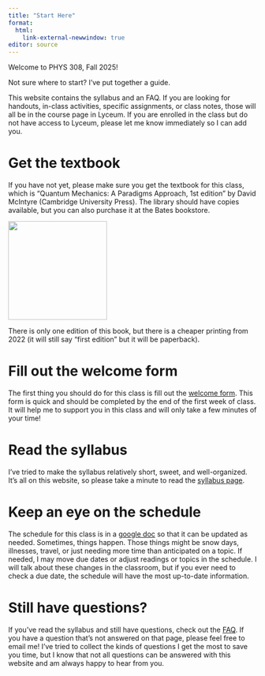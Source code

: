```yaml
---
title: "Start Here"
format: 
  html:
    link-external-newwindow: true
editor: source
---
```


Welcome to PHYS 308, Fall 2025!

Not sure where to start? I've put together a guide.

This website contains the syllabus and an FAQ. If you are looking for handouts, in-class activities, specific assignments, or class notes, those will all be in the course page in Lyceum. If you are enrolled in the class but do not have access to Lyceum, please let me know immediately so I can add you.

# Get the textbook

If you have not yet, please make sure you get the textbook for this class, which is "Quantum Mechanics: A Paradigms Approach, 1st edition" by David McIntyre (Cambridge University Press). The library should have copies available, but you can also purchase it at the Bates bookstore.

![](images/QMMcIntyre.jpg){width=200}

There is only one edition of this book, but there is a cheaper printing from 2022 (it will still say "first edition" but it will be paperback).

# Fill out the welcome form

The first thing you should do for this class is fill out the [welcome form](https://forms.gle/ky3q3XjJCHDqyANh8). This form is quick and should be completed by the end of the first week of class. It will help me to support you in this class and will only take a few minutes of your time!

# Read the syllabus

I've tried to make the syllabus relatively short, sweet, and well-organized. It's all on this website, so please take a minute to read the [syllabus page](syllabus.qmd).

# Keep an eye on the schedule

The schedule for this class is in a [google doc](https://docs.google.com/spreadsheets/d/1WSfqzEid6FNP2gU9IxSRevs8xZCfJwVTyFKLxOE0LwE/edit?usp=sharing) so that it can be updated as needed. Sometimes, things happen. Those things might be snow days, illnesses, travel, or just needing more time than anticipated on a topic. If needed, I may move due dates or adjust readings or topics in the schedule. I will talk about these changes in the classroom, but if you ever need to check a due date, the schedule will have the most up-to-date information.

# Still have questions?

If you've read the syllabus and still have questions, check out the [FAQ](FAQ.qmd). If you have a question that's not answered on that page, please feel free to email me! I've tried to collect the kinds of questions I get the most to save you time, but I know that not all questions can be answered with this website and am always happy to hear from you.
